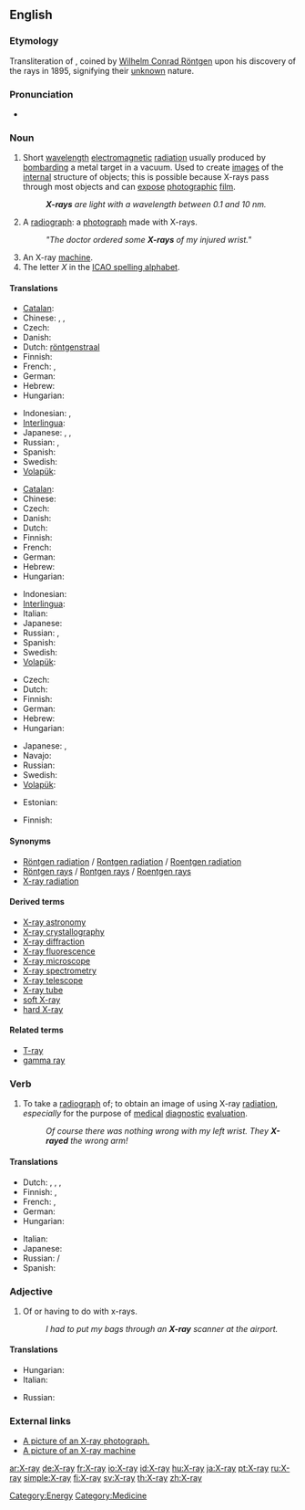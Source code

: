 ==English==
{{wikipedia}}

===Etymology===
Transliteration of {{etyl|de}} {{term|X-Strahl|lang=de}}, coined by [[Wilhelm_R%F6ntgen|Wilhelm Conrad Röntgen]] upon his discovery of the rays in 1895, {{term|x}} signifying their [[unknown]] nature.

===Pronunciation===
* {{audio|en-us-X-ray.ogg|Audio (US)}}

===Noun===
{{en-noun|sg=[[X]]-[[ray]]}}

# Short [[wavelength]] [[electromagnetic]] [[radiation]] usually produced by [[bombard]]ing a metal target in a vacuum. Used to create [[image]]s of the [[internal]] structure of objects; this is possible because X-rays pass through most objects and can [[expose]] [[photographic]] [[film]].
#: '''''X-rays''' are light with a wavelength between 0.1 and 10 nm.''
# A [[radiograph]]: a [[photograph]] made with X-rays.
#: '' "The doctor ordered some '''X-rays''' of my injured wrist." ''
# An X-ray [[machine]].
# The letter ''X'' in the [[ICAO spelling alphabet]].

====Translations====
{{trans-top|short wavelength electromagnetic radiation}}
* [[Catalan]]: {{t|ca|raig X|m}}
* Chinese: {{t|cmn|爱克斯射线|sc=Hani|xs=Mandarin}}, {{t|cmn|X射线|xs=Mandarin}}, {{t|cmn|X光|xs=Mandarin}}
* Czech: {{t-|cs|rentgen|m}}
* Danish: {{t-|da|røntgenstråling}}
* Dutch: [[röntgenstraal]] {{f}}
* Finnish: {{t-|fi|röntgensäteily}}
* French: {{t+|fr|rayon X|m}}, {{t|fr|rayon Röntgen|m}}
* German: {{t|de|Röntgenstrahl|m}}
* Hebrew: {{t|he|קרני רנטגן|קַרנֵי רֶנְטְגֶן|f|tr=qārney rentgen|sc=Hebr}}
* Hungarian: {{t|hu|röntgensugárzás}}
{{trans-mid}}
* Indonesian: {{t|id|ronsen|xs=Indonesian}}, {{t|id|rontgen|xs=Indonesian}}
* [[Interlingua]]: {{t|ia|rayos röntgen|xs=Interlingua}}
* Japanese: {{t+|ja|X線|tr=ekkusu-sen|sc=Jpan}}, {{t+|ja|エックス線|tr=ekkusu-sen|sc=Jpan}}, {{t|ja|エックスせん|sc=Jpan}}
* Russian: {{t|ru|рентгеновский луч|m|tr=r'entg'énovskij luč|sc=Cyrl}}, {{t|ru|рентген|m|tr=r'entg'én|sc=Cyrl}}
* Spanish: {{t-|es|rayo X|m}}
* Swedish: {{t|sv|röntgenstråle|c}}
* [[Volapük]]: {{t|vo|räyastrals|xs=Volapük}}
{{trans-bottom}}

{{trans-top|photograph made with X-rays}}
* [[Catalan]]: {{t-|ca|radiografia|f}}
* Chinese: {{t|cmn|X光照片|xs=Mandarin}}
* Czech: {{t-|cs|RTG|n}}
* Danish: {{t-|da|røntgenbillede|n}}
* Dutch: {{t+|nl|röntgenfoto|f}}
* Finnish: {{t-|fi|röntgenkuva}}
* French: {{t+|fr|radiographie|f}}
* German: {{t|de|Röntgenbild|n}}
* Hebrew: {{t|he|צילום רנטגן|m|tr=tsilum rentgen|sc=Hebr}}
* Hungarian: {{t-|hu|röntgen}}
{{trans-mid}}
* Indonesian: {{t|id|sinar-X|xs=Indonesian}}
* [[Interlingua]]: {{t|ia|röntgenogramma|xs=Interlingua}}
* Italian: {{t-|it|radiografia|f}}
* Japanese: {{t+|ja|レントゲン写真|tr=rentogen-shashin|sc=Jpan}}
* Russian: {{t|ru|рентген|m|tr=r'entg'én|sc=Cyrl}}, {{t|ru|рентгенограмма|f|tr=r'entg'enográmma|sc=Cyrl}}
* Spanish: {{t+|es|radiografía|f}}
* Swedish: {{t|sv|röntgenbild|c}}
* [[Volapük]]: {{t|vo|räyöf|xs=Volapük}}
{{trans-bottom}}

{{trans-top|X-ray machine}}
* Czech: {{t-|cs|rentgen|m}}
* Dutch: {{t|nl|röntgenapparaat|n}}
* Finnish: {{t|fi|röntgenlaite}}
* German: {{t|de|Röntgenapparat|m}}
* Hebrew: {{t|he|מכונת רנטגן|f|tr=meḥonāt rentgen|sc=Hebr}}
* Hungarian: {{t|hu|röntgenberendezés}}
{{trans-mid}}
* Japanese: {{t+|ja|レントゲン撮影装置|tr=rentogensatsueisochi|sc=Jpan}}, {{t+|ja|エックス線撮影装置|tr=ekkususensatsueisōchi|sc=Jpan}}
* Navajo: {{tø|nv|bee'agháda'dildlaadí}}
* Russian: {{t|ru|рентген|m|tr=r'entg'én|sc=Cyrl}}
* Swedish: {{t|sv|röntgenapparat|c}}
* [[Volapük]]: {{t|vo|räyöm|xs=Volapük}}
{{trans-bottom}}

{{trans-top|the letter "X" in ICAO spelling alphabet}}
* Estonian: {{t|et|Iks}}
{{trans-mid}}
* Finnish: {{t-|fi|äksä}}
{{trans-bottom}}

====Synonyms====
* [[Röntgen radiation]] / [[Rontgen radiation]] / [[Roentgen radiation]]
* [[Röntgen rays]] / [[Rontgen rays]] / [[Roentgen rays]]
* [[X-ray radiation]]

====Derived terms====
* [[X-ray astronomy]]
* [[X-ray crystallography]]
* [[X-ray diffraction]]
* [[X-ray fluorescence]]
* [[X-ray microscope]]
* [[X-ray spectrometry]]
* [[X-ray telescope]]
* [[X-ray tube]]
* [[soft X-ray]]
* [[hard X-ray]]

====Related terms====
* [[T-ray]]
* [[gamma ray]]

===Verb===
{{en-verb}}

# {{transitive|informal}} To take a [[radiograph]] of; to obtain an image of using X-ray [[radiation]], ''especially'' for the purpose of [[medical]] [[diagnostic]] [[evaluation]].
#: ''Of course there was nothing wrong with my left wrist. They '''X-rayed''' the wrong arm!''

====Translations====
{{trans-top|to take a radiograph of}}
* Dutch: {{t|nl|doorlichten}}, {{t+|nl|bestralen}}, {{t|nl|röntgenen}}, {{t|nl|met röntgenstralen onderzoeken}}
* Finnish: {{t|fi|ottaa röntgenkuva}}, {{t|fi|röntgenkuvata}}
* French: {{t+|fr|radiographier}}, {{t|fr|soumettre à un examen radiographique}}
* German: {{t+|de|röntgen}}
* Hungarian: {{t|hu|röntgenez}}
{{trans-mid}}
* Italian: {{t-|it|radiografare}}
* Japanese: {{t|ja|レントゲンを撮る|tr=rentogen wo toru|sc=Jpan}}
* Russian: {{t|ru|просвечивать|tr=prosv'éčivat'|sc=Cyrl}}/{{t|ru|просветить|tr=prosv'etít'|sc=Cyrl}}
* Spanish: {{t-|es|radiografiar}}
{{trans-bottom}}

===Adjective===
{{en-adj|-}}

# Of or having to do with x-rays.
#: ''I had to put my bags through an '''X-ray''' scanner at the airport.''

====Translations====
{{trans-top|of or having to do with x-rays}}
* Hungarian: {{t-|hu|röntgen}}
* Italian: {{t-|it|radiografico}}
{{trans-mid}}
* Russian: {{t|ru|рентгеновский|tr=r'entg'énovskij|sc=Cyrl}}
{{trans-bottom}}

===External links===
* [http://www.onlinetelemedicine.com/html/product/sam_images/X-Ray.jpg A picture of an X-ray photograph.]
* [http://www.iuk.edu/~koalhe/img/Equipment/xray.jpg A picture of an X-ray machine]

[[Category:Energy]]
[[Category:Medicine]]

[[ar:X-ray]]
[[de:X-ray]]
[[fr:X-ray]]
[[io:X-ray]]
[[id:X-ray]]
[[hu:X-ray]]
[[ja:X-ray]]
[[pt:X-ray]]
[[ru:X-ray]]
[[simple:X-ray]]
[[fi:X-ray]]
[[sv:X-ray]]
[[th:X-ray]]
[[zh:X-ray]]